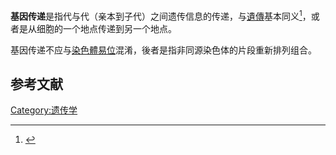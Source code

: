 '''基因传递'''是指代与代（亲本到子代）之间遗传信息的传递，与[[遺傳|遺傳]]基本同义<ref>{{Cite web |url=http://medical-dictionary.thefreedictionary.com/Genetic+lines |title=medical-dictionary.thefreedictionary.com --> heredity |access-date=2010-02-24 |archive-url=https://web.archive.org/web/20120221224857/http://medical-dictionary.thefreedictionary.com/Genetic+lines |archive-date=2012-02-21 |dead-url=yes }}</ref>，或者是从细胞的一个地点传递到另一个地点。

基因传递不应与[[染色體易位|染色體易位]]混淆，後者是指非同源染色体的片段重新排列组合。

==参考文献==
{{reflist}}

 {{genetics-stub}}
[[Category:遗传学|Category:遗传学]]